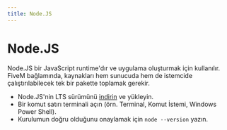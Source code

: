 ```yaml
---
title: Node.JS
---
```


# Node.JS

Node.JS bir JavaScript runtime'dır ve uygulama oluşturmak için kullanılır. FiveM bağlamında, kaynakları hem sunucuda hem de istemcide çalıştırılabilecek tek bir pakette toplamak gerekir.

- Node.JS'nin LTS sürümünü [indirin](https://nodejs.org/tr/download) ve yükleyin.
- Bir komut satırı terminali açın (örn. Terminal, Komut İstemi, Windows Power Shell).
- Kurulumun doğru olduğunu onaylamak için `node --version` yazın.
